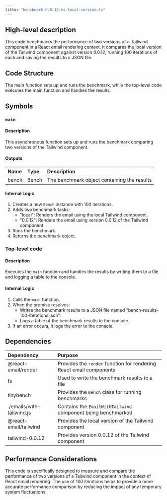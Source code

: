 ```yaml
---
title: "benchmark-0.0.12-vs-local-version.ts"
---
```


## High-level description
This code benchmarks the performance of two versions of a Tailwind component in a React email rendering context. It compares the local version of the Tailwind component against version 0.0.12, running 100 iterations of each and saving the results to a JSON file.

## Code Structure
The main function sets up and runs the benchmark, while the top-level code executes the main function and handles the results.

## Symbols

### `main`
#### Description
This asynchronous function sets up and runs the benchmark comparing two versions of the Tailwind component.

#### Outputs
| Name | Type | Description |
|:-----|:-----|:------------|
| bench | Bench | The benchmark object containing the results |

#### Internal Logic
1. Creates a new `Bench` instance with 100 iterations.
2. Adds two benchmark tasks:
   - "local": Renders the email using the local Tailwind component.
   - "0.0.12": Renders the email using version 0.0.12 of the Tailwind component.
3. Runs the benchmark.
4. Returns the benchmark object.

### Top-level code
#### Description
Executes the `main` function and handles the results by writing them to a file and logging a table to the console.

#### Internal Logic
1. Calls the `main` function.
2. When the promise resolves:
   - Writes the benchmark results to a JSON file named "bench-results-100-iterations.json".
   - Logs a table of the benchmark results to the console.
3. If an error occurs, it logs the error to the console.

## Dependencies
| Dependency | Purpose |
|:-----------|:--------|
| @react-email/render | Provides the `render` function for rendering React email components |
| fs | Used to write the benchmark results to a file |
| tinybench | Provides the `Bench` class for running benchmarks |
| ./emails/with-tailwind.js | Contains the `EmailWithTailwind` component being benchmarked |
| @react-email/tailwind | Provides the local version of the Tailwind component |
| tailwind-0.0.12 | Provides version 0.0.12 of the Tailwind component |

## Performance Considerations
This code is specifically designed to measure and compare the performance of two versions of a Tailwind component in the context of React email rendering. The use of 100 iterations helps to provide a more accurate performance comparison by reducing the impact of any temporary system fluctuations.